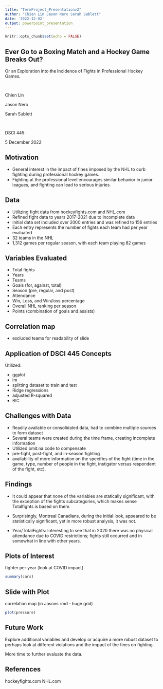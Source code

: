 ```yaml
---
title: "TermProject_Presentationv2"
author: "Chien Lin Jason Nero Sarah Sublett"
date: '2022-12-02'
output: powerpoint_presentation
---
```


```r
knitr::opts_chunk$set(echo = FALSE)
```

## Ever Go to a Boxing Match and a Hockey Game Breaks Out? 
Or an Exploration into the Incidence of Fights in Professional Hockey Games.

<br>

  Chien Lin
<br>

  Jason Nero
<br>

  Sarah Sublett

<br>

DSCI 445
<br>

5 December 2022

## Motivation

* General interest in the impact of fines imposed by the NHL to curb fighting during professional hockey games. 
* Fighting at the professional level encourages similar behavior in junior leagues, and fighting can lead to serious injuries.

## Data

* Utilizing fight data from hockeyfights.com and NHL.com
* Refined fight data to years 2017-2021 due to incomplete data 
* Initial data set included over 2000 entries and was refined to 156 entries 
* Each entry represents the number of fights each team had per year evaluated
* 32 teams in the NHL
* 1,312 games per regular season, with each team playing 82 games

## Variables Evaluated

* Total fights
* Years
* Teams
* Goals (for, against, total)
* Season (pre, regular, and post)
* Attendance
* Win, Loss, and Win/loss percentage
* Overall NHL ranking per season
* Points (combination of goals and assists)

## Correlation map



* excluded teams for readability of slide

## Application of DSCI 445 Concepts

Utilized:
<br>

* ggplot
* lm
* splitting dataset to train and test
* Ridge regressions
* adjusted R-squared
* BIC

## Challenges with Data

* Readily available or consolidated data, had to combine multiple sources to form dataset
* Several teams were created during the time frame, creating incomplete information
* Utilized omit.na code to compensate
* pre-fight, post-fight, and in-season fighting
* availability of more information on the specifics of the fight (time in the game, type, number of people in the fight, instigator versus respondent of the fight, etc).

## Findings

* It could appear that none of the variables are statically significant, with the exception of the fights subcategories, which makes sense Totalfights is based on them. 

* Surprisingly, Montreal Canadians, during the initial look, appeared to be statistically significant, yet in more robust analysis, it was not. 

* Year/TotalFights: Interesting to see that in 2020 there was no physical attendance due to COVID restrictions; fights still occurred and in somewhat in line with other years.

## Plots of Interest

fighter per year (look at COVID impact)
```r
summary(cars)
```

## Slide with Plot
correlation map (in Jasons rmd - huge grid)
```r
plot(pressure)
```
## Future Work

Explore additional variables and develop or acquire a more robust dataset to perhaps look at different violations and the impact of the fines on fighting. 

More time to further evaluate the data.

## References

hockeyfights.com
NHL.com